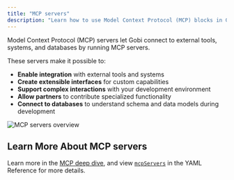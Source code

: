 ```yaml
---
title: "MCP servers"
description: "Learn how to use Model Context Protocol (MCP) blocks in Gobi to integrate external tools, connect databases, and extend your development environment."
---
```


Model Context Protocol (MCP) servers let Gobi connect to external tools, systems, and databases by running MCP servers.

These servers make it possible to:

- **Enable integration** with external tools and systems
- **Create extensible interfaces** for custom capabilities
- **Support complex interactions** with your development environment
- **Allow partners** to contribute specialized functionality
- **Connect to databases** to understand schema and data models during development

![MCP servers overview](/images/customization/images/mcp-blocks-overview-c9a104f9b586779c156f9cf34da197c2.png)

## Learn More About MCP servers

Learn more in the [MCP deep dive](/customize/deep-dives/mcp), and view [`mcpServers`](/reference#mcpservers) in the YAML Reference for more details.
